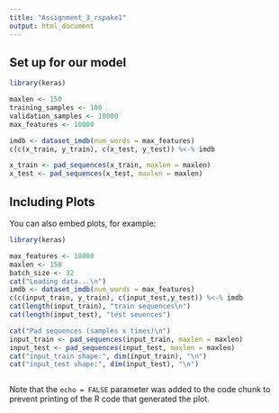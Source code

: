 ---
title: "Assignment_3_rspake1"
output: html_document
---
## Set up for our model

```{r cars}
library(keras)

maxlen <- 150
training_samples <- 100
validation_samples <- 10000
max_features <- 10000

imdb <- dataset_imdb(num_words = max_features)
c(c(x_train, y_train), c(x_test, y_test)) %<-% imdb

x_train <- pad_sequences(x_train, maxlen = maxlen)
x_test <- pad_sequences(x_test, maxlen = maxlen)
```

## Including Plots

You can also embed plots, for example:

```{r model}
library(keras)

max_features <- 10000
maxlen <- 150
batch_size <- 32
cat("Loading data...\n")
imdb <- dataset_imdb(num_words = max_features)
c(c(input_train, y_train), c(input_test,y_test)) %<-% imdb 
cat(length(input_train), "train sequences\n")
cat(length(input_test), "test seuences")

cat("Pad sequences (samples x times)\n")
input_train <- pad_sequences(input_train, maxlen = maxlen)
input_test <- pad_sequences(input_test, maxlen = maxlen)
cat("input_train shape:", dim(input_train), "\n")
cat("input_test shape:", dim(input_test), "\n")
```

```{r}

```

Note that the `echo = FALSE` parameter was added to the code chunk to prevent printing of the R code that generated the plot.
